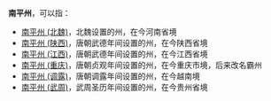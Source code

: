 '''南平州'''，可以指：
*[[南平州_(北魏)|南平州 (北魏)]]，北魏设置的州，在今河南省境
*[[南平州_(陕西)|南平州 (陕西)]]，唐朝武德年间设置的州，在今陕西省境
*[[南平州_(江西)|南平州 (江西)]]，唐朝武德年间设置的州，在今江西省境
*[[霸州_(贞观)|南平州 (重庆)]]，唐朝贞观年间设置的州，在今重庆市境，后来改名霸州
*[[南平州_(调露)|南平州 (调露)]]，唐朝调露年间设置的州，在今越南境
*[[南平州_(武周)|南平州 (武周)]]，武周圣历年间设置的州，在今贵州省境

{{Disambig|N|cat=三字中国州名消歧义}}